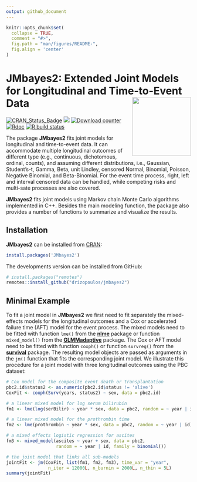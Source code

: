```yaml
---
output: github_document
---
```


```r
knitr::opts_chunk$set(
  collapse = TRUE,
  comment = "#>",
  fig.path = "man/figures/README-",
  fig.align = 'center'
)
```

# JMbayes2: Extended Joint Models for Longitudinal and Time-to-Event Data <img src="man/figures/logo.png" align="right" alt="" width="160" />


<!-- badges: start -->
[![CRAN_Status_Badge](https://www.r-pkg.org/badges/version-last-release/JMbayes2)](https://cran.r-project.org/package=JMbayes2)
[![](https://cranlogs.r-pkg.org/badges/grand-total/JMbayes2)](https://cran.r-project.org/package=JMbayes2)
[![Download counter](https://cranlogs.r-pkg.org/badges/JMbayes2)](https://cran.r-project.org/package=JMbayes2)
[![Rdoc](https://www.rdocumentation.org/badges/version/JMbayes2)](https://www.rdocumentation.org/packages/JMbayes2)
[![R build status](https://github.com/drizopoulos/JMbayes2/workflows/R-CMD-check/badge.svg)](https://github.com/drizopoulos/JMbayes/actions)
<!-- badges: end -->

The package **JMbayes2** fits joint models for longitudinal and time-to-event data. It can accommodate multiple longitudinal outcomes of different type (e.g., continuous, dichotomous, ordinal, counts), and assuming different distributions, i.e., Gaussian, Student's-t, Gamma, Beta, unit Lindley, censored Normal, Binomial, Poisson, Negative Binomial, and Beta-Binomial. For the event time process, right, left and interval censored data can be handled, while competing risks and multi-sate processes are also covered.

**JMbayes2** fits joint models using Markov chain Monte Carlo algorithms implemented in C++. Besides the main modeling function, the package also provides a number of functions to summarize and visualize the results.

## Installation
**JMbayes2** can be installed from [CRAN](https://cran.r-project.org/):
```r
install.packages('JMbayes2')
```

The developments version can be installed from GitHub:
```r
# install.packages("remotes")
remotes::install_github("drizopoulos/jmbayes2")
```

## Minimal Example
To fit a joint model in **JMbayes2** we first need to fit separately the mixed-effects models for the longitudinal outcomes and a Cox or accelerated failure time (AFT) model for the event process. The mixed models need to be fitted with function `lme()` from the [**nlme**](https://cran.r-project.org/package=nlme) package or function `mixed_model()` from the [**GLMMadaptive**](https://cran.r-project.org/package=GLMMadaptive) package. The Cox or AFT model need to be fitted with function `coxph()` or function `survreg()` from the [**survival**](https://cran.r-project.org/package=survival) package. The resulting model objects are passed as arguments in the `jm()` function that fits the corresponding joint model. We illustrate this procedure for a joint model with three longitudinal outcomes using the PBC dataset:
```r
# Cox model for the composite event death or transplantation
pbc2.id$status2 <- as.numeric(pbc2.id$status != 'alive')
CoxFit <- coxph(Surv(years, status2) ~ sex, data = pbc2.id)

# a linear mixed model for log serum bilirubin
fm1 <- lme(log(serBilir) ~ year * sex, data = pbc2, random = ~ year | id)

# a linear mixed model for the prothrombin time
fm2 <- lme(prothrombin ~ year * sex, data = pbc2, random = ~ year | id)

# a mixed effects logistic regression for ascites
fm3 <- mixed_model(ascites ~ year + sex, data = pbc2,
                   random = ~ year | id, family = binomial())

# the joint model that links all sub-models
jointFit <- jm(CoxFit, list(fm1, fm2, fm3), time_var = "year",
                n_iter = 12000L, n_burnin = 2000L, n_thin = 5L)
summary(jointFit)
```
